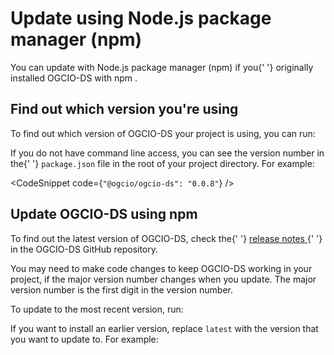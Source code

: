 
<Meta title="Docs/Update with npm" />

<h1>Update using Node.js package manager (npm)</h1>
<p>
  You can update with Node.js package manager (npm) if you{' '}
  <InternalLink href="/?path=/docs/docs-install-with-npm--page">
    originally installed OGCIO-DS with npm
  </InternalLink>
  .
</p>

<h2>Find out which version you're using</h2>
<p>To find out which version of OGCIO-DS your project is using, you can run:</p>
<CodeSnippet code="npm list @ogcio/ogcio-ds" />
<p>
  If you do not have command line access, you can see the version number in the{' '}
  <code>package.json</code> file in the root of your project directory. For
  example:
</p>

<CodeSnippet code={`"@ogcio/ogcio-ds": "0.0.8"`} />

<h2>Update OGCIO-DS using npm</h2>
<p>
  To find out the latest version of OGCIO-DS, check the{' '}
  <a
    href="https://github.com/ogcio/ogcio-ds/releases"
    target="_blank"
    rel="noopener"
  >
    release notes
  </a>{' '}
  in the OGCIO-DS GitHub repository.
</p>
<p>
  You may need to make code changes to keep OGCIO-DS working in your project, if
  the major version number changes when you update. The major version number is
  the first digit in the version number.
</p>
<p>To update to the most recent version, run:</p>
<CodeSnippet code="npm install @ogcio/ogcio-ds@latest" />
<p>
  If you want to install an earlier version, replace <code>latest</code> with
  the version that you want to update to. For example:
</p>
<CodeSnippet code="npm install @ogcio/ogcio-ds@0.0.7" />
